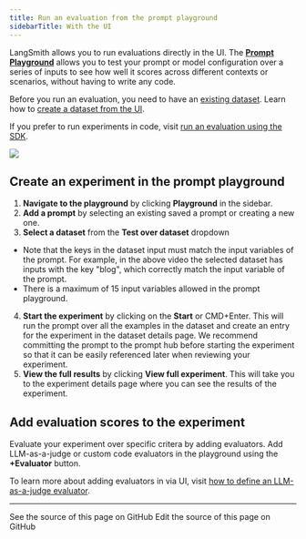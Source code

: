 ```yaml
---
title: Run an evaluation from the prompt playground
sidebarTitle: With the UI
---
```


LangSmith allows you to run evaluations directly in the UI. The [**Prompt Playground**](/langsmith/prompt-engineering#prompt-playground) allows you to test your prompt or model configuration over a series of inputs to see how well it scores across different contexts or scenarios, without having to write any code.

Before you run an evaluation, you need to have an [existing dataset](/langsmith/evaluation-concepts#datasets). Learn how to [create a dataset from the UI](/langsmith/manage-datasets-in-application#set-up-your-dataset).

If you prefer to run experiments in code, visit [run an evaluation using the SDK](/langsmith/evaluate-llm-application).

![](/langsmith/images/playground-experiment.gif)

## Create an experiment in the prompt playground[​](#create-an-experiment-in-the-prompt-playground "Direct link to Create an experiment in the prompt playground")

1. **Navigate to the playground** by clicking **Playground** in the sidebar.
2. **Add a prompt** by selecting an existing saved a prompt or creating a new one.
3. **Select a dataset** from the **Test over dataset** dropdown

* Note that the keys in the dataset input must match the input variables of the prompt. For example, in the above video the selected dataset has inputs with the key "blog", which correctly match the input variable of the prompt.
* There is a maximum of 15 input variables allowed in the prompt playground.

4. **Start the experiment** by clicking on the **Start** or CMD+Enter. This will run the prompt over all the examples in the dataset and create an entry for the experiment in the dataset details page. We recommend committing the prompt to the prompt hub before starting the experiment so that it can be easily referenced later when reviewing your experiment.
5. **View the full results** by clicking **View full experiment**. This will take you to the experiment details page where you can see the results of the experiment.

## Add evaluation scores to the experiment[​](#add-evaluation-scores-to-the-experiment "Direct link to Add evaluation scores to the experiment")

Evaluate your experiment over specific critera by adding evaluators. Add LLM-as-a-judge or custom code evaluators in the playground using the **+Evaluator** button.

To learn more about adding evaluators in via UI, visit [how to define an LLM-as-a-judge evaluator](/langsmith/llm-as-judge).

---

<CardGroup cols={2}>
  <Card title="View Source" icon="eye" href="https://github.com/langchain-ai/docs/blob/main/src/langsmith/run-evaluation-from-prompt-playground.mdx">
    See the source of this page on GitHub
  </Card>
  <Card title="Edit Source" icon="pen-to-square" href="https://github.com/langchain-ai/docs/edit/main/src/langsmith/run-evaluation-from-prompt-playground.mdx">
    Edit the source of this page on GitHub
  </Card>
</CardGroup>
